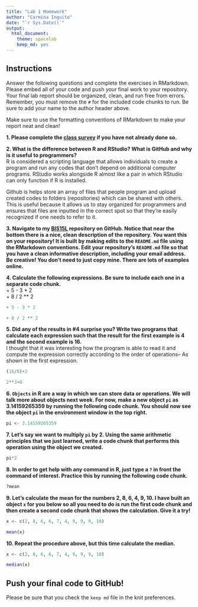 ```yaml
---
title: "Lab 1 Homework"
author: "Carmina Inguito"
date: "`r Sys.Date()`"
output:
  html_document: 
    theme: spacelab
    keep_md: yes
---
```


## Instructions
Answer the following questions and complete the exercises in RMarkdown. Please embed all of your code and push your final work to your repository. Your final lab report should be organized, clean, and run free from errors. Remember, you must remove the `#` for the included code chunks to run. Be sure to add your name to the author header above.  

Make sure to use the formatting conventions of RMarkdown to make your report neat and clean!  

**1. Please complete the [class survey](https://forms.gle/hh5hmzTZgLYxkP7W9) if you have not already done so.**

**2. What is the difference between R and RStudio? What is GitHub and why is it useful to programmers?**  
R is considered a scripting language that allows individuals to create a program and run any codes that don't depend on additional computer programs. RStudio works alongside R almost like a pair in which RStudio can only function if R is installed.

Github is helps store an array of files that people program and upload created codes to folders (repositories) which can be shared with others. This is useful because it allows us to stay organized for programmers and ensures that files are inputted in the correct spot so that they're easily recognized if one needs to refer to it. 

**3. Navigate to my [BIS15L](https://github.com/jmledford3115/BIS15LW2022_jledford) repository on GitHub. Notice that near the bottom there is a nice, clean description of the repository. You want this on your repository! It is built by making edits to the `README.md` file using the RMarkdown conventions. Edit your repository's `README.md` file so that you have a clean informative description, including your email address. Be creative! You don't need to just copy mine. There are lots of examples online.**  

**4. Calculate the following expressions. Be sure to include each one in a separate code chunk.**  
  + 5 - 3 * 2  
  + 8 / 2 ** 2  
```r
+ 5 - 3 * 2  
```
```r
+ 8 / 2 ** 2  
```
  
  
**5. Did any of the results in #4 surprise you? Write two programs that calculate each expression such that the result for the first example is 4 and the second example is 16.**   
I thought that it was interesting how the program is able to read it and compute the expression correctly according to the order of operations-- As shown in the first expression. 

```r
(16/8)+2
```
```r
2**3+8
```


**6. `Objects` in R are a way in which we can store data or operations. We will talk more about objects next week. For now, make a new object `pi` as 3.14159265359 by running the following code chunk. You should now see the object `pi` in the environment window in the top right.**  
```r
pi <- 3.14159265359
```

**7. Let's say we want to multiply `pi` by 2. Using the same arithmetic principles that we just learned, write a code chunk that performs this operation using the object we created.**  
```r
pi*2
```


**8. In order to get help with any command in R, just type a `?` in front the command of interest. Practice this by running the following code chunk.**  
```r
?mean
```

**9. Let's calculate the mean for the numbers 2, 8, 6, 4, 9, 10. I have built an object `x` for you below so all you need to do is run the first code chunk and then create a second code chunk that shows the calculation. Give it a try!**  
```r
x <- c(2, 8, 6, 6, 7, 4, 9, 9, 9, 10)
```
```r
mean(x)
```

**10. Repeat the procedure above, but this time calculate the median.**  
```r
x <- c(2, 8, 6, 6, 7, 4, 9, 9, 9, 10)
```
```r
median(x)
```


## Push your final code to GitHub!
Please be sure that you check the `keep md` file in the knit preferences.  